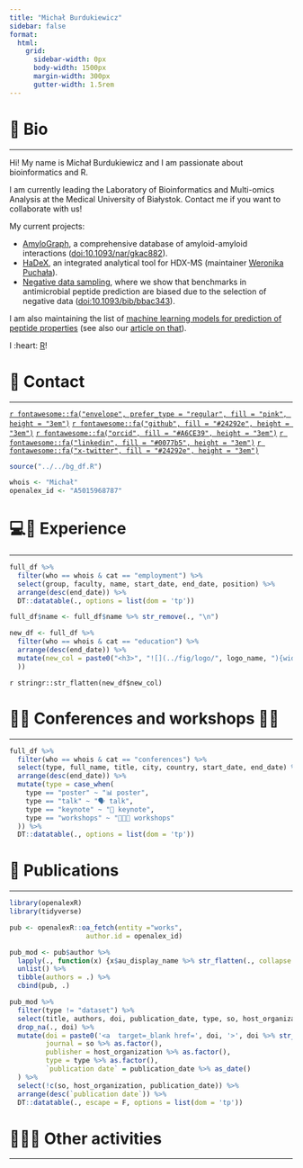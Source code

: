 ```yaml
---
title: "Michał Burdukiewicz"
sidebar: false
format:
  html:
    grid:
      sidebar-width: 0px
      body-width: 1500px
      margin-width: 300px
      gutter-width: 1.5rem
---
```


# 📝 **Bio**

------------------------------------------------------------------------

Hi! My name is Michał Burdukiewicz and I am passionate about bioinformatics and R.

I am currently leading the Laboratory of Bioinformatics and Multi-omics Analysis at the Medical University of Białystok. Contact me if you want to collaborate with us!

My current projects:

 - [AmyloGraph](https://amylograph.com), a comprehensive database of amyloid-amyloid interactions ([doi:10.1093/nar/gkac882](https://doi.org/10.1093/nar/gkac882)).
 - [HaDeX](https://github.com/hadexversum), an integrated analytical tool for HDX-MS (maintainer [Weronika Puchała](https://github.com/werpuc)).
 - [Negative data sampling](http://biogenies.info/NegativeDatasets/), where we show that benchmarks in antimicrobial peptide prediction are biased due to the selection of negative data ([doi:10.1093/bib/bbac343](https://doi.org/10.1093/bib/bbac343)).
 
 I am also maintaining the list of [machine learning models for prediction of peptide properties](biogenies.info/peptide-prediction-list/) (see also our [article on that](https://doi.org/10.1016/j.csbj.2022.11.043)).


I :heart: [R](https://cran.r-project.org/)!


# 📱 **Contact** {#contact}

------------------------------------------------------------------------

[`r fontawesome::fa("envelope", prefer_type = "regular", fill = "pink", height = "3em")`](mailto:michal.burdukiewicz@umb.edu.pl)
[`r fontawesome::fa("github", fill = "#24292e", height = "3em")`](https://github.com/michbur)
[`r fontawesome::fa("orcid", fill = "#A6CE39", height = "3em")`](https://orcid.org/0000-0001-8926-582X)
<!-- [`r fontawesome::fa("facebook", fill = "#304f85", height = "3em")`](https://www.facebook.com/) -->
[`r fontawesome::fa("linkedin", fill = "#0077b5", height = "3em")`](https://www.linkedin.com/in/michal-burdukiewicz/)
<!-- [`r fontawesome::fa("twitter", fill = "#15a7ff", height = "3em")`](https://twitter.com/) -->
[`r fontawesome::fa("x-twitter", fill = "#24292e", height = "3em")`](https://x.com/burdukiewicz/)
<!-- [`r fontawesome::fa("steam", fill = "#2f4f4f", height = "3em")`]() -->
<!-- [`r fontawesome::fa("playstation", fill = "#4739aa", height = "3em")`]() -->

```r
source("../../bg_df.R")

whois <- "Michał"
openalex_id <- "A5015968787"
```


<!-- # 🚀 **Research stays** -->

<!-- ------------------------------------------------------------------------ -->

<!-- ```{r, echo=FALSE, message=FALSE} -->

<!-- full_df %>%  -->
<!--   filter(who == whois & cat == "research stays") %>%  -->
<!--   select(group, faculty, name, start_date, end_date, city, country) %>%  -->
<!--   arrange(desc(end_date)) %>%  -->
<!--   DT::datatable(., options = list(dom = 'tp')) -->

<!-- ``` -->


# 💻🧫 **Experience**

------------------------------------------------------------------------

```r

full_df %>% 
  filter(who == whois & cat == "employment") %>% 
  select(group, faculty, name, start_date, end_date, position) %>% 
  arrange(desc(end_date)) %>% 
  DT::datatable(., options = list(dom = 'tp'))

```


<!-- # 🎓 **Education** -->

<!-- ------------------------------------------------------------------------ -->

```r

full_df$name <- full_df$name %>% str_remove(., "\n")

new_df <- full_df %>%
  filter(who == whois & cat == "education") %>%
  arrange(desc(end_date)) %>%
  mutate(new_col = paste0("<h3>", "![](../fig/logo/", logo_name, "){width='50'} ", name, "</h3>\n", "<h4> ", major, "</h4> [ ", start_date, " - ", end_date, " ]", "{style='float:right;'}", "<br> ", if_else(thesis_title %>% is.na, " ", paste0("Thesis: **", thesis_title, "** ")), "[ 📍 ", city, ", ", country, " ]{style='float:right;'}"
  ))

```

`r stringr::str_flatten(new_df$new_col)`


# 👏🏻 **Conferences and workshops** 🤝🏻 

------------------------------------------------------------------------

```r

full_df %>% 
  filter(who == whois & cat == "conferences") %>% 
  select(type, full_name, title, city, country, start_date, end_date) %>% 
  arrange(desc(end_date)) %>%
  mutate(type = case_when(
    type == "poster" ~ "📊 poster",
    type == "talk" ~ "🗣️ talk",
    type == "keynote" ~ "🎤 keynote",
    type == "workshops" ~ "🧑🏻‍💻 workshops"
  )) %>% 
  DT::datatable(., options = list(dom = 'tp'))

```


#  📖 **Publications**

------------------------------------------------------------------------

```r

library(openalexR)
library(tidyverse)

pub <- openalexR::oa_fetch(entity ="works",
                   author.id = openalex_id)

pub_mod <- pub$author %>% 
  lapply(., function(x) {x$au_display_name %>% str_flatten(., collapse = ", ")}) %>% 
  unlist() %>% 
  tibble(authors = .) %>% 
  cbind(pub, .)

pub_mod %>% 
  filter(type != "dataset") %>% 
  select(title, authors, doi, publication_date, type, so, host_organization) %>% 
  drop_na(., doi) %>%
  mutate(doi = paste0('<a  target=_blank href=', doi, '>', doi %>% str_remove(., "https://doi.org/"),'</a>'),
         journal = so %>% as.factor(),
         publisher = host_organization %>% as.factor(),
         type = type %>% as.factor(),
         `publication date` = publication_date %>% as_date()
  ) %>% 
  select(!c(so, host_organization, publication_date)) %>% 
  arrange(desc(`publication date`)) %>%
  DT::datatable(., escape = F, options = list(dom = 'tp'))

```


#  🧑🏻‍🔬 **Other activities**

------------------------------------------------------------------------